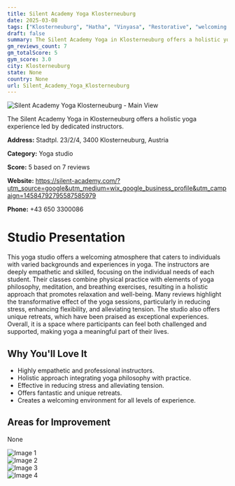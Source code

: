 ```yaml
---
title: Silent Academy Yoga Klosterneuburg
date: 2025-03-08
tags: ["Klosterneuburg", "Hatha", "Vinyasa", "Restorative", "welcoming atmosphere", "holistic approach", "Klosterneuburg"]  
draft: false
summary: The Silent Academy Yoga in Klosterneuburg offers a holistic yoga experience led by dedicated instructors.
gm_reviews_count: 7
gm_totalScore: 5
gym_score: 3.0
city: Klosterneuburg
state: None
country: None
url: Silent_Academy_Yoga_Klosterneuburg
---
```


<div className="aspect-[16/9] relative my-8">
  <img 
    src="https://lh5.googleusercontent.com/p/AF1QipN3VM4xAEqBYPJDWTS38Bk6Jon2F0gEJ8AGksCe=w1920-h1080-k-no"
    alt="Silent Academy Yoga Klosterneuburg - Main View"
    className="object-cover absolute inset-0 w-full h-full rounded-lg"
  />
</div>

The Silent Academy Yoga in Klosterneuburg offers a holistic yoga experience led by dedicated instructors.

**Address:** Stadtpl. 23/2/4, 3400 Klosterneuburg, Austria

**Category:** Yoga studio

**Score:** 5 based on 7 reviews

**Website:** https://silent-academy.com/?utm_source=google&utm_medium=wix_google_business_profile&utm_campaign=14584792795587585979

**Phone:** +43 650 3300086

# Studio Presentation

This yoga studio offers a welcoming atmosphere that caters to individuals with varied backgrounds and experiences in yoga. The instructors are deeply empathetic and skilled, focusing on the individual needs of each student. Their classes combine physical practice with elements of yoga philosophy, meditation, and breathing exercises, resulting in a holistic approach that promotes relaxation and well-being. Many reviews highlight the transformative effect of the yoga sessions, particularly in reducing stress, enhancing flexibility, and alleviating tension. The studio also offers unique retreats, which have been praised as exceptional experiences. Overall, it is a space where participants can feel both challenged and supported, making yoga a meaningful part of their lives.

## Why You'll Love It

- Highly empathetic and professional instructors.
- Holistic approach integrating yoga philosophy with practice.
- Effective in reducing stress and alleviating tension.
- Offers fantastic and unique retreats.
- Creates a welcoming environment for all levels of experience.

## Areas for Improvement

None

<div className="grid grid-cols-1 xl:grid-cols-2 gap-4 my-8">
<div className="aspect-[4/3] relative"><img src="https://lh5.googleusercontent.com/p/AF1QipP0dQGlItL8Vo481V6ILUaE3FAnqM1ch6NGsN9D=w1920-h1080-k-no" alt="Image 1" className="object-cover absolute inset-0 w-full h-full rounded-lg" /></div>
<div className="aspect-[4/3] relative"><img src="https://lh5.googleusercontent.com/p/AF1QipNCgkEFGhLmx3-1DgBlivAuZJJXn_zZPjCHT7lI=w1920-h1080-k-no" alt="Image 2" className="object-cover absolute inset-0 w-full h-full rounded-lg" /></div>
<div className="aspect-[4/3] relative"><img src="https://lh5.googleusercontent.com/p/AF1QipN5ba6FnjyvszSyWlDtFOy0sFkw_GNJnSJrlpXH=w1920-h1080-k-no" alt="Image 3" className="object-cover absolute inset-0 w-full h-full rounded-lg" /></div>
<div className="aspect-[4/3] relative"><img src="https://lh5.googleusercontent.com/p/AF1QipMq9t5pulGW1IKjudH7f69YYlKQD5xcmqdekJAB=w1920-h1080-k-no" alt="Image 4" className="object-cover absolute inset-0 w-full h-full rounded-lg" /></div>
</div>
